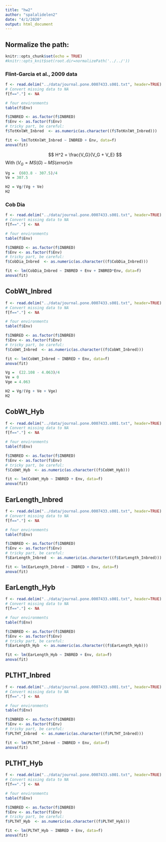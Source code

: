 ```yaml
---
title: "hw2"
author: "spalalidelen2"
date: "4/1/2020"
output: html_document
---
```



## Normalize the path:

```r
knitr::opts_chunk$set(echo = TRUE) 
#knitr::opts_knit$set(root.dir=normalizePath('../../')) 
```



### Flint-Garcia et al., 2009 data

```r
f <- read.delim("../data/journal.pone.0007433.s001.txt", header=TRUE)
# Convert missing data to NA
f[f=="."] <- NA

# four environments
table(f$Env)

f$INBRED <- as.factor(f$INBRED)
f$Env <- as.factor(f$Env)
# tricky part, be careful:
f$TotKnlWt_Inbred  <- as.numeric(as.character((f$TotKnlWt_Inbred)))

fit <- lm(TotKnlWt_Inbred ~ INBRED + Env, data=f)
anova(fit)
```

$$
H^2 = \frac{V_G}{V_G + V_E}
$$
With $(V_G =  MS(G) - MS(error)/n$ 

```r
Vg =  (603.8 - 307.5)/4
Ve = 307.5

H2 = Vg/(Vg + Ve)
H2
```

### Cob Dia
```r
f <- read.delim("../data/journal.pone.0007433.s001.txt", header=TRUE)
# Convert missing data to NA
f[f=="."] <- NA

# four environments
table(f$Env)

f$INBRED <- as.factor(f$INBRED)
f$Env <- as.factor(f$Env)
# tricky part, be careful:
f$CobDia_Inbred  <- as.numeric(as.character((f$CobDia_Inbred)))

fit <- lm(CobDia_Inbred ~ INBRED + Env + INBRED*Env, data=f)
anova(fit)
```



## CobWt_Inbred
```r
f <- read.delim("../data/journal.pone.0007433.s001.txt", header=TRUE)
# Convert missing data to NA
f[f=="."] <- NA

# four environments
table(f$Env)

f$INBRED <- as.factor(f$INBRED)
f$Env <- as.factor(f$Env)
# tricky part, be careful:
f$CobWt_Inbred  <- as.numeric(as.character((f$CobWt_Inbred)))

fit <- lm(CobWt_Inbred ~ INBRED + Env, data=f)
anova(fit)
```



```r
Vg =  (22.108 - 4.063)/4
Ve = 0
Vge = 4.063

H2 = Vg/(Vg + Ve + Vge)
H2
```

## CobWt_Hyb
```r
f <- read.delim("../data/journal.pone.0007433.s001.txt", header=TRUE)
# Convert missing data to NA
f[f=="."] <- NA

# four environments
table(f$Env)

f$INBRED <- as.factor(f$INBRED)
f$Env <- as.factor(f$Env)
# tricky part, be careful:
f$CobWt_Hyb  <- as.numeric(as.character((f$CobWt_Hyb)))

fit <- lm(CobWt_Hyb ~ INBRED + Env, data=f)
anova(fit)
```


## EarLength_Inbred 
```r
f <- read.delim("../data/journal.pone.0007433.s001.txt", header=TRUE)
# Convert missing data to NA
f[f=="."] <- NA

# four environments
table(f$Env)

f$INBRED <- as.factor(f$INBRED)
f$Env <- as.factor(f$Env)
# tricky part, be careful:
f$EarLength_Inbred  <- as.numeric(as.character((f$EarLength_Inbred)))

fit <- lm(EarLength_Inbred ~ INBRED + Env, data=f)
anova(fit)
```





## EarLength_Hyb 
```r
f <- read.delim("../data/journal.pone.0007433.s001.txt", header=TRUE)
# Convert missing data to NA
f[f=="."] <- NA

# four environments
table(f$Env)

f$INBRED <- as.factor(f$INBRED)
f$Env <- as.factor(f$Env)
# tricky part, be careful:
f$EarLength_Hyb  <- as.numeric(as.character((f$EarLength_Hyb)))

fit <- lm(EarLength_Hyb ~ INBRED + Env, data=f)
anova(fit)
```






## PLTHT_Inbred
```r
f <- read.delim("../data/journal.pone.0007433.s001.txt", header=TRUE)
# Convert missing data to NA
f[f=="."] <- NA

# four environments
table(f$Env)

f$INBRED <- as.factor(f$INBRED)
f$Env <- as.factor(f$Env)
# tricky part, be careful:
f$PLTHT_Inbred  <- as.numeric(as.character((f$PLTHT_Inbred)))

fit <- lm(PLTHT_Inbred ~ INBRED + Env, data=f)
anova(fit)
```





## PLTHT_Hyb
```r
f <- read.delim("../data/journal.pone.0007433.s001.txt", header=TRUE)
# Convert missing data to NA
f[f=="."] <- NA

# four environments
table(f$Env)

f$INBRED <- as.factor(f$INBRED)
f$Env <- as.factor(f$Env)
# tricky part, be careful:
f$PLTHT_Hyb  <- as.numeric(as.character((f$PLTHT_Hyb)))

fit <- lm(PLTHT_Hyb ~ INBRED + Env, data=f)
anova(fit)
```